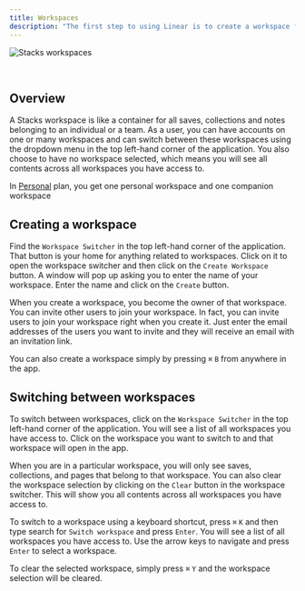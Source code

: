 ```yaml
---
title: Workspaces
description: "The first step to using Linear is to create a workspace for your team."
---
```


<img
    className=""
    src="/images/workspace.png"
    alt="Stacks workspaces"
/>

<br/>

## Overview

A Stacks workspace is like a container for all saves, collections and notes belonging to an individual or a team. As a
user, you can have accounts on one or many workspaces and can switch between these workspaces using the dropdown menu in
the top left-hand corner of the application. You also choose to have no workspace selected, which means you will see all
contents across all workspaces you have access to.

<Note>In [Personal](https://betterstacks.com/pricing) plan, you get one personal workspace and one companion
    workspace</Note>


## Creating a workspace

Find the `Workspace Switcher` in the top left-hand corner of the application. That button is your home for anything
related to workspaces. Click on it to open the workspace switcher and then click on the `Create Workspace` button.
A window will pop up asking you to enter the name of your workspace. Enter the name and click on the `Create` button.

When you create a workspace, you become the owner of that workspace. You can invite other users to join your workspace.
In fact, you can invite users to join your workspace right when you create it. Just enter the email addresses of the
users you want to invite and they will receive an email with an invitation link.

You can also create a workspace simply by pressing `⌘` `B` from anywhere in the app.


## Switching between workspaces

To switch between workspaces, click on the `Workspace Switcher` in the top left-hand corner of the application. You will
see a list of all workspaces you have access to. Click on the workspace you want to switch to and that workspace will
open in the app.

When you are in a particular workspace, you will only see saves, collections, and pages that belong to that workspace.
You can also clear the workspace selection by clicking on the `Clear` button in the workspace switcher. This will show
you all contents across all workspaces you have access to.

To switch to a workspace using a keyboard shortcut, press `⌘` `K` and then type search for `Switch workspace` and press
`Enter`. You will see a list of all workspaces you have access to. Use the arrow keys to navigate and press `Enter` to
select a workspace.

To clear the selected workspace, simply press `⌘` `Y` and the workspace selection will be cleared.
